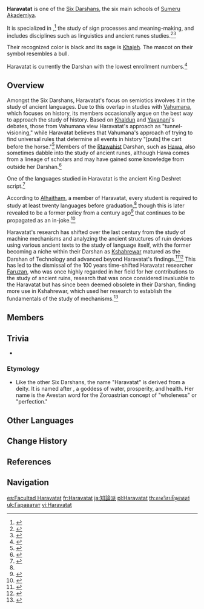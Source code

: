 {{Faction Infobox
|image        = Sumeru Akademiya Haravatat.png
|region       = Sumeru
|affiliation  = [[Sumeru Akademiya]]
}}
'''Haravatat''' is one of the [[Sumeru Akademiya#The Six Darshans|Six Darshans]], the six main schools of [[Sumeru Akademiya]].

It is specialized in {{w|semiotics}},<ref>{{Ref/Quest|Opening Festivities}}</ref> the study of sign processes and meaning-making, and includes disciplines such as linguistics and ancient runes studies.<ref name="I, Researcher">{{Ref/NPC|Hosseini|s=3}}</ref><ref>{{Ref/NPC|Sitt}}</ref>

Their recognized color is black and its sage is [[Khajeh]]. The mascot on their symbol resembles a bull.

Haravatat is currently the Darshan with the lowest enrollment numbers.<ref>{{Ref/VO|Faruzan|Something to Share: Haravatat}}</ref>

==Overview==
{{Quote|For example, my Darshan, Haravatat, focuses on linguistics, but we seldom discuss literature. Instead, we spend a lot of time studying syntax and structure.|[[Gregor]], daytime dialogue}}

Amongst the Six Darshans, Haravatat's focus on semiotics involves it in the study of ancient languages. Due to this overlap in studies with [[Vahumana]], which focuses on history, its members occasionally argue on the best way to approach the study of history. Based on [[Khaldun]] and [[Yavanani]]'s debates, those from Vahumana view Haravatat's approach as "tunnel-visioning," while Haravatat believes that Vahumana's approach of trying to find universal rules that determine all events in history "[puts] the cart before the horse."<ref>{{Ref/NPC|Khaldun}}</ref> Members of the [[Rtawahist]] Darshan, such as [[Hawa]], also sometimes dabble into the study of ancient runes, although Hawa comes from a lineage of scholars and may have gained some knowledge from outside her Darshan.<ref>{{Ref/NPC|Hawa}}</ref>

One of the languages studied in Haravatat is the ancient King Deshret script.<ref name="SSD">{{Ref/Quest|Secret of the Scorching Desert}}</ref>

According to [[Alhaitham]], a member of Haravatat, every student is required to study at least twenty languages before graduation,<ref name="SSD" /> though this is later revealed to be a former policy from a century ago<ref>{{Ref/Quest|Receiver of Friends From Afar: Part II}}</ref> that continues to be propagated as an in-joke.<ref>{{Ref/VO|Sethos|About Faruzan}}</ref> 

Haravatat's research has shifted over the last century from the study of machine mechanisms and analyzing the ancient structures of ruin devices using various ancient texts to the study of language itself, with the former becoming a niche within their Darshan as [[Kshahrewar]] matured as the Darshan of Technology and advanced beyond Haravatat's findings.<ref>{{Ref/CS|Faruzan|2}}</ref><ref>{{Ref/CS|Faruzan|3}}</ref> This has led to the dismissal of the 100 years time-shifted Haravatat researcher [[Faruzan]], who was once highly regarded in her field for her contributions to the study of ancient ruins, research that was once considered invaluable to the Haravatat but has since been deemed obsolete in their Darshan, finding more use in Kshahrewar, which used her research to establish the fundamentals of the study of mechanisms.<ref>{{Ref/VO|Faruzan|More About Faruzan: III}}</ref>

==Members==
{{Characters by Category List|Haravatat|2
|exclude=Khajeh
|full_header=[[Khajeh]] was the Sage of Haravatat.<br>There are '''%PAGES%''' other [[character]]s who are or were part of Haravatat
}}

==Trivia==
* {{Furnishing Mentions}}
===Etymology===
* Like the other Six Darshans, the name "Haravatat" is derived from a {{w|Zoroastianism|Zoroastrian}} deity. It is named after {{w|Haurvatat}}, a goddess of water, prosperity, and health. Her name is the Avestan word for the Zoroastrian concept of "wholeness" or "perfection."

==Other Languages==
{{Other Languages
|en      = Haravatat
|zhs     = 知论派 / 室罗婆耽
|zhs_rm  = Zhīlùn-pài / Shìluōpódān
|zht     = 知論派 / 室羅婆耽
|zht_rm  = Zhīlùn-pài / Shìluōpódān
|zh_tl   = School of the Theory of Knowledge
|ja      = 知論派 / サルヴァタット
|ja_rm   = Chiron-ha<ref>{{Ref/VO|Faruzan|シェアしたいこと・知論派|ja}}</ref> / Saruvatatto
|ja_tl   = School of the Theory of Knowledge{{Sino|ja}} / Haravatat
|ko      = 지론<->파 / 하라바타트
|ko_tl   = School of the Theory of Knowledge{{Sino|ko}} / Haravatat
|es      = Escuela de Semiótica / Haravatat
|es_tl   = School of {{w|Semiotics}} / Haravatat
|fr      = Haravatat
|ru      = Хараватат
|th      = ภาควิชาสัญศาสตร์ / Haravatat
|th_rm   = 
|th_tl   = Department of Semiotics / Haravatat
|vi      = Haravatat
|de      = Haravatat / Redelehre
|de_tl   = Haravatat / Theory of Speech
|id      = Haravatat
|pt      = Haravatat
|tr      = Haravatat
|it      = Haravatat
}}

==Change History==
{{Change History|introduced=2.3}}

==References==
{{reflist}}

==Navigation==
{{Faction Navbox}}

[[es:Facultad Haravatat]]
[[fr:Haravatat]]
[[ja:知論派]]
[[pl:Haravatat]]
[[th:ภาควิชาสัญศาสตร์]]
[[uk:Гараватат]]
[[vi:Haravatat]]